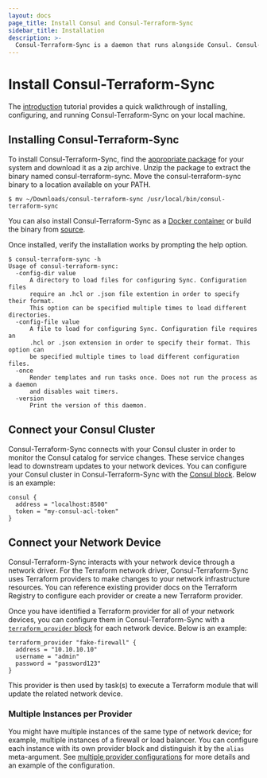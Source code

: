 ```yaml
---
layout: docs
page_title: Install Consul and Consul-Terraform-Sync
sidebar_title: Installation
description: >-
  Consul-Terraform-Sync is a daemon that runs alongside Consul. Consul-Terraform-Sync is not included with the Consul binary and will need to be installed separately.
---
```


# Install Consul-Terraform-Sync

The [introduction](https://learn.hashicorp.com/tutorials/consul/consul-terraform-sync-secure#configure-acl-privileges-for-consul-terraform-sync?utm_source=WEBSITE&utm_medium=WEB_IO&utm_offer=ARTICLE_PAGE&utm_content=DOCS) tutorial provides a quick walkthrough of installing, configuring, and running 
Consul-Terraform-Sync on your local machine.

## Installing Consul-Terraform-Sync

To install Consul-Terraform-Sync, find the [appropriate package](https://releases.hashicorp.com/consul-terraform-sync/) for your system and download it as a zip archive. Unzip the package to extract the binary named consul-terraform-sync. Move the consul-terraform-sync binary to a location available on your PATH.

```shell-session
$ mv ~/Downloads/consul-terraform-sync /usr/local/bin/consul-terraform-sync
```

You can also install Consul-Terraform-Sync as a [Docker container](https://hub.docker.com/u/hashicorp/consul-terraform-sync) or build the binary from [source](https://github.com/hashicorp/consul-terraform-sync).

Once installed, verify the installation works by prompting the help option.

```shell-session
$ consul-terraform-sync -h
Usage of consul-terraform-sync:
  -config-dir value
      A directory to load files for configuring Sync. Configuration files
      require an .hcl or .json file extention in order to specify their format.
      This option can be specified multiple times to load different directories.
  -config-file value
      A file to load for configuring Sync. Configuration file requires an
      .hcl or .json extension in order to specify their format. This option can
      be specified multiple times to load different configuration files.
  -once
      Render templates and run tasks once. Does not run the process as a daemon
      and disables wait timers.
  -version
      Print the version of this daemon.
```

## Connect your Consul Cluster

Consul-Terraform-Sync connects with your Consul cluster in order to monitor the Consul catalog for service changes. These service changes lead to downstream updates to your network devices. You can configure your Consul cluster in Consul-Terraform-Sync with the [Consul block](/docs/nia/configuration#consul). Below is an example:

```hcl
consul {
  address = "localhost:8500"
  token = "my-consul-acl-token"
}
```

## Connect your Network Device

Consul-Terraform-Sync interacts with your network device through a network driver. For the Terraform network driver, Consul-Terraform-Sync uses Terraform providers to make changes to your network infrastructure resources. You can reference existing provider docs on the Terraform Registry to configure each provider or create a new Terraform provider.

Once you have identified a Terraform provider for all of your network devices, you can configure them in Consul-Terraform-Sync with a [`terraform_provider` block](/docs/nia/configuration#terraform-provider) for each network device. Below is an example:

```hcl
terraform_provider "fake-firewall" {
  address = "10.10.10.10"
  username = "admin"
  password = "password123"
}
```

This provider is then used by task(s) to execute a Terraform module that will update the related network device.

### Multiple Instances per Provider

You might have multiple instances of the same type of network device; for example, multiple instances of a firewall or load balancer. You can configure each instance with its own provider block and distinguish it by the `alias` meta-argument. See [multiple provider configurations](/docs/nia/configuration#multiple-provider-configurations) for more details and an example of the configuration.
